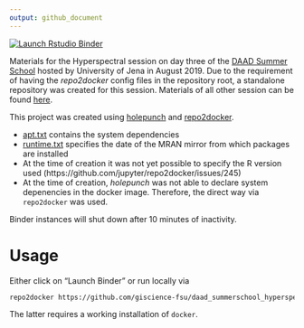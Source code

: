 ```yaml
---
output: github_document
---
```


<!-- badges: start -->
[![Launch Rstudio Binder](http://mybinder.org/badge_logo.svg)](https://mybinder.org/v2/gh/giscience-fsu/daad_summerschool_hyperspectral/master?urlpath=rstudio)
<!-- badges: end -->

Materials for the Hyperspectral session on day three of the [DAAD Summer School](https://jupiter.geogr.uni-jena.de/summerschool/) hosted by University of Jena in August 2019.
Due to the requirement of having the _repo2docker_ config files in the repository root, a standalone repository was created for this session.
Materials of all other session can be found [here](https://github.com/giscience-fsu/daad_summerschool).

This project was created using [holepunch](https://karthik.github.io/holepunch) and [repo2docker](https://github.com/jupyter/repo2docker).

- [apt.txt](https://github.com/jupyter/repo2docker) contains the system dependencies
- [runtime.txt](https://github.com/giscience-fsu/daad_summerschool_hyperspectral/blob/01a5057b9d87aaf63059cfe27703d62c024edbc3/runtime.txt) specifies the date of the MRAN mirror from which packages are installed
- At the time of creation it was not yet possible to specify the R version used (https://github.com/jupyter/repo2docker/issues/245)
- At the time of creation, _holepunch_ was not able to declare system depenencies in the docker image. Therefore, the direct way via `repo2docker` was used.

Binder instances will shut down after 10 minutes of inactivity.

# Usage

Either click on "Launch Binder" or run locally via 

```sh
repo2docker https://github.com/giscience-fsu/daad_summerschool_hyperspectral
```

The latter requires a working installation of `docker`.
